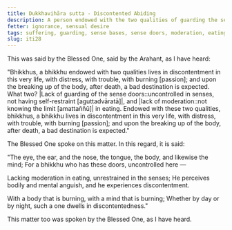 ```yaml
---
title: Dukkhavihāra sutta - Discontented Abiding
description: A person endowed with the two qualities of guarding the sense doors and moderation in eating lives with discontentedness in this very life and after death, a bad destination is expected.
fetter: ignorance, sensual desire
tags: suffering, guarding, sense bases, sense doors, moderation, eating, iti
slug: iti28
---
```


This was said by the Blessed One, said by the Arahant, as I have heard:

"Bhikkhus, a bhikkhu endowed with two qualities lives in discontentment in this very life, with distress, with trouble, with burning [passion]; and upon the breaking up of the body, after death, a bad destination is expected. What two? \|Lack of guarding of the sense doors::uncontrolled in senses, not having self-restraint [aguttadvāratā]|, and \|lack of moderation::not knowing the limit [amattaññū]| in eating. Endowed with these two qualities, bhikkhus, a bhikkhu lives in discontentment in this very life, with distress, with trouble, with burning [passion]; and upon the breaking up of the body, after death, a bad destination is expected."

The Blessed One spoke on this matter. In this regard, it is said:

"The eye, the ear, and the nose,
the tongue, the body, and likewise the mind;
For a bhikkhu who has these doors,
uncontrolled here —

Lacking moderation in eating,
unrestrained in the senses;
He perceives bodily and mental anguish,
and he experiences discontentment.

With a body that is burning,
with a mind that is burning;
Whether by day or by night,
such a one dwells in discontentedness."

This matter too was spoken by the Blessed One, as I have heard.